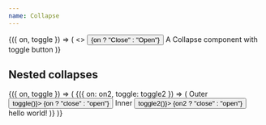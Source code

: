 ```yaml
---
name: Collapse
---
```


<Playground title="Toggle">
  <Toggler>
    {({ on, toggle }) => (
      <>
        <Button onClick={toggle}>{on ? "Close" : "Open"}</Button>
        <Collapse open={on}>
          <BorderBox my={2}>
						<Text variant='md'>A Collapse component with toggle button</Text>
					</BorderBox>
        </Collapse>
      </>
    )}
  </Toggler>
</Playground>

## Nested collapses

<Playground>
  <Toggler initial={true}>
    {({ on, toggle }) => (
      <Toggler initial={true}>
        {({ on: on2, toggle: toggle2 }) => (
          <BorderBox position="relative" flexDirection="column">
            <Flex justifyContent="space-between">
              <Text variant='md'>Outer</Text>
              <Button size="small" onClick={() => toggle()}>
                {on ? "close" : "open"}
              </Button>
            </Flex>
            <Collapse open={on}>
              <BorderBox position="relative" flexDirection="column" mt={2}>
                <Flex justifyContent="space-between">
                  <Text variant='md'>Inner</Text>
                  <Button size="small" onClick={() => toggle2()}>
                    {on2 ? "close" : "open"}
                  </Button>
                </Flex>
                <Collapse open={on2}>
                  <BorderBox mt={2}>
                    <Text variant='sm'>hello world!</Text>
                  </BorderBox>
                </Collapse>
              </BorderBox>
            </Collapse>
          </BorderBox>
        )}
      </Toggler>
    )}
  </Toggler>
</Playground>
